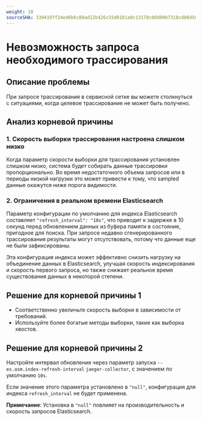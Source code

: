 ```yaml
---
weight: 10
sourceSHA: 3394197f24ed6b6c88ad22b426c55d0181a0c13178c08d90b7318cd86d5022b6
---
```


# Невозможность запроса необходимого трассирования

## Описание проблемы

При запросе трассирования в сервисной сетке вы можете столкнуться с ситуациями, когда целевое трассирование не может быть получено.

## Анализ корневой причины

### 1. Скорость выборки трассирования настроена слишком низко

Когда параметр скорости выборки для трассирования установлен слишком низко, система будет собирать данные трассировки пропорционально. Во время недостаточного объема запросов или в периоды низкой нагрузки это может привести к тому, что sampled данные окажутся ниже порога видимости.

### 2. Ограничения в реальном времени Elasticsearch

Параметр конфигурации по умолчанию для индекса Elasticsearch составляет `"refresh_interval": "10s"`, что приводит к задержке в 10 секунд перед обновлением данных из буфера памяти в состояние, пригодное для поиска. При запросе недавно сгенерированного трассирования результаты могут отсутствовать, потому что данные еще не были зафиксированы.

Эта конфигурация индекса может эффективно снизить нагрузку на объединение данных в Elasticsearch, улучшая скорость индексирования и скорость первого запроса, но также снижает реальное время существования данных в некоторой степени.

## Решение для корневой причины 1

- Соответственно увеличьте скорость выборки в зависимости от требований.
- Используйте более богатые методы выборки, такие как выборка хвостов.

## Решение для корневой причины 2

Настройте интервал обновления через параметр запуска `--es.asm.index-refresh-interval` `jaeger-collector`, с значением по умолчанию `10s`.

Если значение этого параметра установлено в `"null"`, конфигурация для индекса `refresh_interval` не будет применена.

**Примечание**: Установка в `"null"` повлияет на производительность и скорость запросов Elasticsearch.
